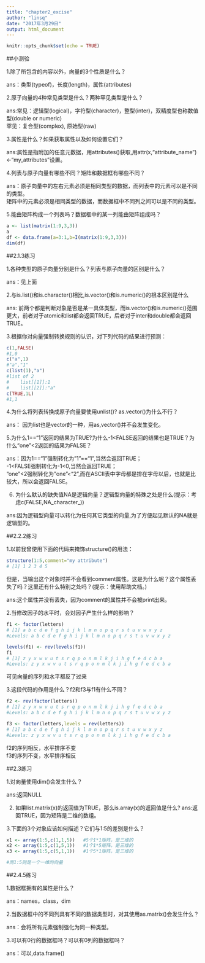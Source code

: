 ---
title: "chapter2_excise"
author: "linsq"
date: "2017年3月29日"
output: html_document
---

```{r setup, include=FALSE}
knitr::opts_chunk$set(echo = TRUE)
```

##小测验

1.除了所包含的内容以外，向量的3个性质是什么？

ans：类型(typeof)，长度(length)，属性(attributes)
 
2.原子向量的4种常见类型是什么？两种罕见类型是什么？

ans:常见：逻辑型(logical)，字符型(character)，整型(inter)，双精度型也称数值型(double  or numeric)               
    罕见：复合型(complex), 原始型(raw)
    
3.属性是什么？如果获取属性以及如何设置它们？

ans:属性是指附加的任意元数据，用attributes()获取,用attr(x,"attribute_name")<-"my_attributes"设置。

4.列表与原子向量有哪些不同？矩阵和数据框有哪些不同？

ans：原子向量中的左右元素必须是相同类型的数据，而列表中的元素可以是不同的类型。         
     矩阵中的元素必须是相同类型的数据，而数据框中不同列之间可以是不同的类型。
     
5.能由矩阵构成一个列表吗？数据框中的某一列能由矩阵组成吗？
```{r}
a <- list(matrix(1:9,3,3))
a
df <- data.frame(a=3:1,b=I(matrix(1:9,3,3)))
dim(df)
```

##2.1.3练习

1.各种类型的原子向量分别是什么？列表与原子向量的区别是什么？

ans：见上面

2.与is.list()和is.character()相比,is.vector()和is.numeric()的根本区别是什么

ans: 前两个都是判断对象是否是某一具体类型，而is.vector()和is.numeric()范围更大，前者对于atomic和list都会返回TRUE，后者对于inter和double都会返回TRUE。

3.根据你对向量强制转换规则的认识，对下列代码的结果进行预测：
```{r}
c(1,FALSE)
#1,0
c("a",1)
#"a","1"
c(list(1),"a")
#list of 2
#    list[[1]]:1
#    list[[2]]:"a"
c(TRUE,1L)
#1,1
```

4.为什么将列表转换成原子向量要使用unlist()? as.vector()为什么不行？

ans： 因为list也是vector的一种，用as,vector()并不会发生变化。

5.为什么1==“1”返回的结果为TRUE?为什么-1<FALSE返回的结果也是TRUE？为什么“one”<2返回的结果为FALSE？

ans：因为1==“1”强制转化为"1"=="1",当然会返回TRUE；              
     -1<FALSE强制转化为-1<0,当然会返回TRUE；            
     “one”<2强制转化为"one"<"2",而在ASCII表中字母都是排在字母以后，也就是比较大，所以会返回FALSE。
     
6. 为什么默认的缺失值NA是逻辑向量？逻辑型向量的特殊之处是什么(提示：考虑c(FALSE,NA_character_))

ans:因为逻辑型向量可以转化为任何其它类型的向量,为了方便起见默认的NA就是逻辑型的。


##2.2.2练习

1.以前我曾使用下面的代码来掩饰structure()的用法：
```{r}
structure(1:5,comment="my attribute")
# [1] 1 2 3 4 5
```
但是，当输出这个对象时并不会看到comment属性。这是为什么呢？这个属性丢失了吗？这里还有什么特别之处吗？(提示：使用帮助文档。)

ans:这个属性并没有丢失，因为comment的属性并不会被print出来。

2.当修改因子的水平时，会对因子产生什么样的影响？
```{r}
f1 <- factor(letters)
# [1] a b c d e f g h i j k l m n o p q r s t u v w x y z
#Levels: a b c d e f g h i j k l m n o p q r s t u v w x y z

levels(f1) <- rev(levels(f1))
f1
# [1] z y x w v u t s r q p o n m l k j i h g f e d c b a
#Levels: z y x w v u t s r q p o n m l k j i h g f e d c b a
```
可见向量的序列和水平都反了过来

3.这段代码的作用是什么？f2和f3与f1有什么不同？
```{r}
f2 <- rev(factor(letters))
# [1] z y x w v u t s r q p o n m l k j i h g f e d c b a
#Levels: a b c d e f g h i j k l m n o p q r s t u v w x y z

f3 <- factor(letters,levels = rev(letters))
# [1] a b c d e f g h i j k l m n o p q r s t u v w x y z
#Levels: z y x w v u t s r q p o n m l k j i h g f e d c b a
```

f2的序列相反，水平排序不变              
f3的序列不变，水平排序相反              


##2.3练习

1.对向量使用dim()会发生什么？

ans:返回NULL

2. 如果list.matrix(x)的返回值为TRUE，那么is.array(x)的返回值是什么?
ans:返回TRUE，因为矩阵是二维的数组。

3.下面的3个对象应该如何描述？它们与1:5的差别是什么？
```{r}
x1 <- array(1:5,c(1,1,5))   #5个1*1矩阵，是三维的
x2 <- array(1:5,c(1,5,1))   #1个1*5矩阵，是三维的
x3 <- array(1:5,c(5,1,1))   #1个5*1矩阵，是三维的

#而1:5则是一个一维的向量
```

##2.4.5练习

1.数据框拥有的属性是什么？

ans：names，class，dim

2.当数据框中的不同列具有不同的数据类型时，对其使用as.matrix()会发生什么？

ans：会将所有元素强制强化为同一种类型。

3.可以有0行的数据框吗？可以有0列的数据框吗？

ans：可以,data.frame()
